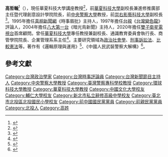 {{Infobox_officeholder
| name = 高哲翰<br/>CHE-HAN KAO
| now =[[華夏科技大學|華夏科技大學]]講座教授（2022年2月—）
| period =
| Sex = 男 
| Native place = {{Flagicon|ROC}}[[中華民國|中華民國]]
| date of birth = {{birth date and age|1956|12|25}} 
| birth_place =
| residence =
| field = [[政治社會學|政治社會學]]等
| work_institution = 
| educate = 
* [[輔仁大學|輔仁大學]]社會系法學士
* [[中國文化大學|中國文化大學]]大陸問題研究所法學碩士
* 中國文化大學三民主義研究所法學博士
| |past =
* 國防大學榮譽講座<br>{{Color|blue|（1981年6月－）}} 
* 臺灣警察專科學校兼任副教授、教授<br>{{Color|blue|（1982年6月－2009年）}} 
* 中央警察大學專任教授兼主任<br>{{Color|blue|（1984年7月－2010年8月）}} 
* 中央警察大學公共安全研究所外事警察學系兼任教授<br>{{Color|blue|（1985年7月－）}} 
* 考試院高普特考典試委員<br>{{Color|blue|（1986年－1998年）}} 
* 教育部教授證書「教字第6000號」<br>{{Color|blue|（1989年06月－）}}
* 真相新聞網《時事眉批》主持人
* 台視《臺灣變色龍》評論人<br>{{Color|blue|（1997年）}} 
* 台灣道教總會執行顧問<br>{{Color|blue|（1994年－1999年）}} 
* 八大第一台《暗光鳥新聞》主持人<br>{{Color|blue|（2004年7月－2007年7月）}} 
* 成長發展管理顧問有限公司首席顧問<br>{{Color|blue|（2010年1月1日－2020年12月30日）}} 
* 環球科技大學教授兼公關事務設計系主任<br>{{Color|blue|（2010年8月－2011年7月）}} 
* 環球科技大學教授兼多媒體動畫設計系主任<br>{{Color|blue|（2012年8月－2013年7月）}} 
* 環球科技大學教授兼通識教育中心主任<br>{{Color|blue|（2012年8月－2015年）}}
* 台灣公共事務發展協會常務理事<br>{{Color|blue|（2013年5月－）}} 
* 士心文教基金會第六屆常務董事<br>{{Color|blue|（2014年4月－2017年3月）}}  
* 環球科技大學專任教授兼文創學院院長<br>{{Color|blue|（2014年8月－2015年）}} 
* 環球科技大學教授兼公共事務管理研究所所長<br>{{Color|blue|（2014年8月－2015年）}} 
* 環球科技大學教授兼公共事務管理研究所所長兼創意公共傳播設計系主任<br>{{Color|blue|（2014年8月－2015年）}} 
* 華夏科技大學副校長<br>{{Color|blue|（2015年2月－2022年1月）}} 
* 華夏科技大學通識教育委員會執行長<br>{{Color|blue|（2015年2月－2019年7月）}} 
* 華夏科技大學商管學院院長<br>{{Color|blue|（2015年7月－2021年7月）}} 
* 華夏科技大學企業管理系系主任<br>{{Color|blue|（2015年8月－2019年7月）}} 
* 華夏科技大學創意設計學院院長<br>{{Color|blue|（2021年2月－2022年1月）}} 
* 崇右影藝科技大學表演藝術學院院長<br>{{Color|blue|（2019年8月－2020年7月）}} 
* 崇右影藝科技大學影視設計學院院長<br>{{Color|blue|（2019年8月－2020年7月）}} 
* 崇右影藝科技大學副校長<br>{{Color|blue|（2019年8月－2020年7月）}} 
* 艾瑞星公關顧問有限公司首席顧問<br>{{Color|blue|（2019年8月－）}}  
* 鑫馬獎執行委員會第一屆校園鑫馬獎評審委員<br>{{Color|blue|（2020年4月－）}} 
* 雙子衛星電視台首席顧問<br>{{Color|blue|（2020年5月－）}}
| known_for  = 
}}

'''高哲翰'''<ref>{{Cite web|url=https://www.hwh.edu.tw/vicepresidentgao.php/|title=華夏科技大學–企業管理系|accessdate=2016-10-31|work=cbm.hwh.edu.tw|archive-date=2021-12-21|archive-url=https://web.archive.org/web/20211221050652/https://www.hwh.edu.tw/vicepresidentgao.php/|dead-url=no}}</ref>（{{bd|1956年|12月25日||}}），現任華夏科技大學講座教授<ref>{{cite news |author1=葉書宏 |title=「警界孔子」高哲翰獲聘華夏科技大學講座教授 |url=https://www.chinatimes.com/realtimenews/20220129003290-260421?chdtv |accessdate=2022-01-29 |work=中時新聞網 |date=2022-01-29 |archive-date=2022-02-06 |archive-url=https://web.archive.org/web/20220206091316/https://www.chinatimes.com/realtimenews/20220129003290-260421?chdtv |dead-url=no }}</ref>，前[[華夏科技大學|華夏科技大學]]副校長兼進修推廣部主任暨代理創意設計學院院長，前[[中央警察大學|中央警察大學]]教授，前[[崇右影藝科技大學|崇右影藝科技大學]]副校長<ref>{{cite news |author1=陳以昇 |title=「警界孔子」高哲翰跳槽崇右科大 任副校長兼影視、表藝院長 |url=https://www.ettoday.net/news/20190801/1503579.htm |accessdate=2020-06-24 |work=ETtoday |date=2019-08-01 |archive-date=2020-06-26 |archive-url=https://web.archive.org/web/20200626002817/https://www.ettoday.net/news/20190801/1503579.htm |dead-url=no }}</ref>。1995年擔任[[真相新聞網|真相新聞網]]《時事眉批》主持人，1997年擔任[[台視|台視]]《[[台灣變色龍|台灣變色龍]]》評論人，2004年擔任[[八大第一台|八大第一台]]《暗光鳥新聞》主持人，2020年擔任[[雙子衛星電視台|雙子衛星電視台]]首席顧問。曾任[[華夏科技大學|華夏科技大學]]專任教授兼副校長、通識教育委員會執行長、商管學院院長、企業管理系系主任<ref>{{cite news |author1=葉書宏 |title=警界孔子高哲翰回任華夏科技大學副校長 |url=https://www.chinatimes.com/realtimenews/20210802004459-260421?chdtv |accessdate=2021-08-02 |work=中時 |date=2021-08-02 |archive-date=2021-08-11 |archive-url=https://web.archive.org/web/20210811014556/https://www.chinatimes.com/realtimenews/20210802004459-260421?chdtv |dead-url=no }}</ref>。主要研究領域為[[政治社會學|政治社會學]]、[[刑事訴訟法|刑事訴訟法]]、[[比較憲法|比較憲法]]等。著作有《邏輯原理與運用》<ref>{{Cite web|url=http://www.books.com.tw/products/0010209189|title=邏輯原理與運用|accessdate=2016-10-31|work=博客來|archive-date=2019-06-29|archive-url=https://web.archive.org/web/20190629070056/https://www.books.com.tw/products/0010209189|dead-url=no}}</ref>、《中國人民武裝警察大解構》<ref>{{Cite web|url=http://www.books.com.tw/products/0010220835|title=中國人民武裝警察大解構|accessdate=2016-10-31|work=博客來|archive-date=2019-06-21|archive-url=https://web.archive.org/web/20190621124238/https://www.books.com.tw/products/0010220835|dead-url=no}}</ref>。

==參考文獻==
{{reflist}}

[[Category:台灣政治學家|Category:台灣政治學家]]
[[Category:台灣時事評論員|Category:台灣時事評論員]]
[[Category:台灣新聞節目主持人|Category:台灣新聞節目主持人]]

[[Category:中央警察大學教授|Category:中央警察大學教授]]
[[Category:臺灣警察專科學校教授|Category:臺灣警察專科學校教授]]
[[Category:環球科技大學教授|Category:環球科技大學教授]]
[[Category:華夏科技大學教授|Category:華夏科技大學教授]]
[[Category:中國文化大學校友|Category:中國文化大學校友]]
[[Category:輔仁大學校友|Category:輔仁大學校友]]
[[Category:新北市私立辭修高級中學校友|Category:新北市私立辭修高級中學校友]]
[[Category:臺北市北投區北投國民小學校友|Category:臺北市北投區北投國民小學校友]]
[[Category:前中國國民黨黨員|Category:前中國國民黨黨員]]
[[Category:前親民黨黨員|Category:前親民黨黨員]]
[[Category:北投人|Category:北投人]]
[[Category:高姓|Category:高姓]]